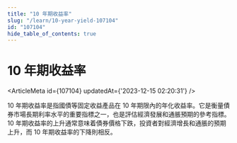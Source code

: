 ```yaml
---
title: "10 年期收益率"
slug: "/learn/10-year-yield-107104"
id: "107104"
hide_table_of_contents: true
---
```



# 10 年期收益率

<ArticleMeta id={107104} updatedAt={'2023-12-15 02:20:31'} />
<div className='border-solid border-b border-t-0 my-4 border-[var(--ifm-color-gray-300)]' />

10 年期收益率是指國債等固定收益產品在 10 年期限內的年化收益率。它是衡量債券市場長期利率水平的重要指標之一，也是評估經濟發展和通脹預期的參考指標。10 年期收益率的上升通常意味着債券價格下跌，投資者對經濟增長和通脹的預期上升，而 10 年期收益率的下降則相反。
